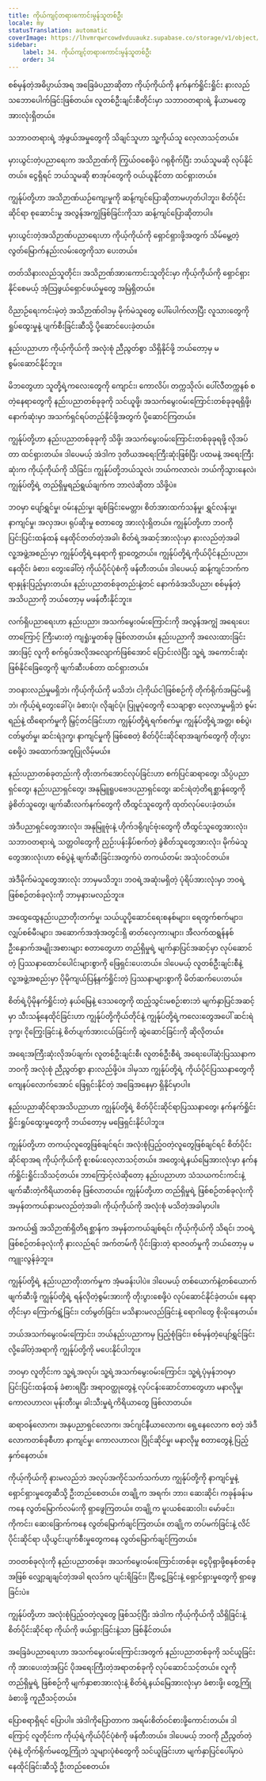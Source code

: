 ```yaml
---
title: ကိုယ်ကျင့်တရားကောင်းမွန်သူတစ်ဦး
locale: my
statusTranslation: automatic
coverImage: https://lhvmrqwrcowdvduuaukz.supabase.co/storage/v1/object/public/strapi-uploads/small_cover-educacion-fundamental.webp-2d51a7828a2b1309555be27f7e2a61a0.webp
sidebar:
    label: 34. ကိုယ်ကျင့်တရားကောင်းမွန်သူတစ်ဦး
    order: 34
---
```

စစ်မှန်တဲ့အဓိပ္ပာယ်အရ အခြေခံပညာဆိုတာ ကိုယ့်ကိုယ်ကို နက်နက်ရှိုင်းရှိုင်း နားလည်သဘောပေါက်ခြင်းဖြစ်တယ်။ လူတစ်ဦးချင်းစီတိုင်းမှာ သဘာဝတရားရဲ့ နိယာမတွေအားလုံးရှိတယ်။

သဘာဝတရားရဲ့ အံ့ဖွယ်အမှုတွေကို သိချင်သူဟာ သူ့ကိုယ်သူ လေ့လာသင့်တယ်။

မှားယွင်းတဲ့ပညာရေးက အသိဉာဏ်ကို ကြွယ်ဝစေဖို့ပဲ ဂရုစိုက်ပြီး ဘယ်သူမဆို လုပ်နိုင်တယ်။ ငွေရှိရင် ဘယ်သူမဆို စာအုပ်တွေကို ဝယ်ယူနိုင်တာ ထင်ရှားတယ်။

ကျွန်ုပ်တို့ဟာ အသိဉာဏ်ယဉ်ကျေးမှုကို ဆန့်ကျင်ပြောဆိုတာမဟုတ်ပါဘူး၊ စိတ်ပိုင်းဆိုင်ရာ စုဆောင်းမှု အလွန်အကျွံဖြစ်ခြင်းကိုသာ ဆန့်ကျင်ပြောဆိုတာပါ။

မှားယွင်းတဲ့အသိဉာဏ်ပညာရေးဟာ ကိုယ့်ကိုယ်ကို ရှောင်ရှားဖို့အတွက် သိမ်မွေ့တဲ့ လွတ်မြောက်နည်းလမ်းတွေကိုသာ ပေးတယ်။

တတ်သိနားလည်သူတိုင်း၊ အသိဉာဏ်အားကောင်းသူတိုင်းမှာ ကိုယ့်ကိုယ်ကို ရှောင်ရှားနိုင်စေမယ့် အံ့သြဖွယ်ရှောင်ဖယ်မှုတွေ အမြဲရှိတယ်။

ဝိညာဉ်ရေးကင်းမဲ့တဲ့ အသိဉာဏ်ဝါဒမှ မိုက်မဲသူတွေ ပေါ်ပေါက်လာပြီး လူသားတွေကို ရှုပ်ထွေးမှုနဲ့ ပျက်စီးခြင်းဆီသို့ ပို့ဆောင်ပေးခဲ့တယ်။

နည်းပညာဟာ ကိုယ့်ကိုယ်ကို အလုံးစုံ ညီညွတ်စွာ သိရှိနိုင်ဖို့ ဘယ်တော့မှ မစွမ်းဆောင်နိုင်ဘူး။

မိဘတွေဟာ သူတို့ရဲ့ကလေးတွေကို ကျောင်း၊ ကောလိပ်၊ တက္ကသိုလ်၊ ပေါ်လီတက္ကနစ် စတဲ့နေရာတွေကို နည်းပညာတစ်ခုခုကို သင်ယူဖို့၊ အသက်မွေးဝမ်းကြောင်းတစ်ခုခုရရှိဖို့၊ နောက်ဆုံးမှာ အသက်ရှင်ရပ်တည်နိုင်ဖို့အတွက် ပို့ဆောင်ကြတယ်။

ကျွန်ုပ်တို့ဟာ နည်းပညာတစ်ခုခုကို သိဖို့၊ အသက်မွေးဝမ်းကြောင်းတစ်ခုခုရဖို့ လိုအပ်တာ ထင်ရှားတယ်။ ဒါပေမယ့် အဲဒါက ဒုတိယအရေးကြီးဆုံးဖြစ်ပြီး ပထမနဲ့ အရေးကြီးဆုံးက ကိုယ့်ကိုယ်ကို သိခြင်း၊ ကျွန်ုပ်တို့ဘယ်သူလဲ၊ ဘယ်ကလာလဲ၊ ဘယ်ကိုသွားနေလဲ၊ ကျွန်ုပ်တို့ရဲ့ တည်ရှိမှုရည်ရွယ်ချက်က ဘာလဲဆိုတာ သိဖို့ပဲ။

ဘဝမှာ ပျော်ရွှင်မှု၊ ဝမ်းနည်းမှု၊ ချစ်ခြင်းမေတ္တာ၊ စိတ်အားထက်သန်မှု၊ ရွှင်လန်းမှု၊ နာကျင်မှု၊ အလှအပ၊ ရုပ်ဆိုးမှု စတာတွေ အားလုံးရှိတယ်။ ကျွန်ုပ်တို့ဟာ ဘဝကို ပြင်းပြင်းထန်ထန် နေထိုင်တတ်တဲ့အခါ၊ စိတ်ရဲ့အဆင့်အားလုံးမှာ နားလည်တဲ့အခါ လူ့အဖွဲ့အစည်းမှာ ကျွန်ုပ်တို့ရဲ့နေရာကို ရှာတွေ့တယ်။ ကျွန်ုပ်တို့ရဲ့ကိုယ်ပိုင်နည်းပညာ၊ နေထိုင်၊ ခံစား၊ တွေးခေါ်တဲ့ ကိုယ်ပိုင်ပုံစံကို ဖန်တီးတယ်။ ဒါပေမယ့် ဆန့်ကျင်ဘက်က ရာနှုန်းပြည့်မှားတယ်။ နည်းပညာတစ်ခုတည်းနဲ့တင် နောက်ခံအသိပညာ၊ စစ်မှန်တဲ့အသိပညာကို ဘယ်တော့မှ မဖန်တီးနိုင်ဘူး။

လက်ရှိပညာရေးဟာ နည်းပညာ၊ အသက်မွေးဝမ်းကြောင်းကို အလွန်အကျွံ အရေးပေးတာကြောင့် ကြီးမားတဲ့ ကျရှုံးမှုတစ်ခု ဖြစ်လာတယ်။ နည်းပညာကို အလေးထားခြင်းအားဖြင့် လူကို စက်ရုပ်အလိုအလျောက်ဖြစ်အောင် ပြောင်းလဲပြီး သူ့ရဲ့ အကောင်းဆုံးဖြစ်နိုင်ခြေတွေကို ဖျက်ဆီးပစ်တာ ထင်ရှားတယ်။

ဘဝနားလည်မှုမရှိဘဲ၊ ကိုယ့်ကိုယ်ကို မသိဘဲ၊ ငါ့ကိုယ်ငါဖြစ်စဉ်ကို တိုက်ရိုက်အမြင်မရှိဘဲ၊ ကိုယ့်ရဲ့တွေးခေါ်ပုံ၊ ခံစားပုံ၊ လိုချင်ပုံ၊ ပြုမူပုံတွေကို သေချာစွာ လေ့လာမှုမရှိဘဲ စွမ်းရည်နဲ့ ထိရောက်မှုကို မြှင့်တင်ခြင်းဟာ ကျွန်ုပ်တို့ရဲ့ရက်စက်မှု၊ ကျွန်ုပ်တို့ရဲ့အတ္တ၊ စစ်ပွဲ၊ ငတ်မွတ်မှု၊ ဆင်းရဲဒုက္ခ၊ နာကျင်မှုကို ဖြစ်စေတဲ့ စိတ်ပိုင်းဆိုင်ရာအချက်တွေကို တိုးပွားစေဖို့ပဲ အထောက်အကူပြုလိမ့်မယ်။

နည်းပညာတစ်ခုတည်းကို တိုးတက်အောင်လုပ်ခြင်းဟာ စက်ပြင်ဆရာတွေ၊ သိပ္ပံပညာရှင်တွေ၊ နည်းပညာရှင်တွေ၊ အနုမြူရူပဗေဒပညာရှင်တွေ၊ ဆင်းရဲတဲ့တိရစ္ဆာန်တွေကို ခွဲစိတ်သူတွေ၊ ဖျက်ဆီးလက်နက်တွေကို တီထွင်သူတွေကို ထုတ်လုပ်ပေးခဲ့တယ်။

အဲဒီပညာရှင်တွေအားလုံး၊ အနုမြူဗုံးနဲ့ ဟိုက်ဒရိုဂျင်ဗုံးတွေကို တီထွင်သူတွေအားလုံး၊ သဘာဝတရားရဲ့ သတ္တဝါတွေကို ညှဉ်းပန်းနှိပ်စက်တဲ့ ခွဲစိတ်သူတွေအားလုံး၊ မိုက်မဲသူတွေအားလုံးဟာ စစ်ပွဲနဲ့ ဖျက်ဆီးခြင်းအတွက်ပဲ တကယ်တမ်း အသုံးဝင်တယ်။

အဲဒီမိုက်မဲသူတွေအားလုံး ဘာမှမသိဘူး၊ ဘဝရဲ့အဆုံးမရှိတဲ့ ပုံရိပ်အားလုံးမှာ ဘဝရဲ့ဖြစ်စဉ်တစ်ခုလုံးကို ဘာမှနားမလည်ဘူး။

အထွေထွေနည်းပညာတိုးတက်မှု၊ သယ်ယူပို့ဆောင်ရေးစနစ်များ၊ ရေတွက်စက်များ၊ လျှပ်စစ်မီးများ၊ အဆောက်အအုံအတွင်းရှိ ဓာတ်လှေကားများ၊ အီလက်ထရွန်နစ်ဦးနှောက်အမျိုးအစားများ စတာတွေဟာ တည်ရှိမှုရဲ့ မျက်နှာပြင်အဆင့်မှာ လုပ်ဆောင်တဲ့ ပြဿနာထောင်ပေါင်းများစွာကို ဖြေရှင်းပေးတယ်။ ဒါပေမယ့် လူတစ်ဦးချင်းစီနဲ့ လူ့အဖွဲ့အစည်းမှာ ပိုမိုကျယ်ပြန့်နက်ရှိုင်းတဲ့ ပြဿနာများစွာကို မိတ်ဆက်ပေးတယ်။

စိတ်ရဲ့ပိုမိုနက်ရှိုင်းတဲ့ နယ်မြေနဲ့ ဒေသတွေကို ထည့်သွင်းမစဉ်းစားဘဲ မျက်နှာပြင်အဆင့်မှာ သီးသန့်နေထိုင်ခြင်းဟာ ကျွန်ုပ်တို့ကိုယ်တိုင်နဲ့ ကျွန်ုပ်တို့ရဲ့ကလေးတွေအပေါ် ဆင်းရဲဒုက္ခ၊ ငိုကြွေးခြင်းနဲ့ စိတ်ပျက်အားငယ်ခြင်းကို ဆွဲဆောင်ခြင်းကို ဆိုလိုတယ်။

အရေးအကြီးဆုံးလိုအပ်ချက်၊ လူတစ်ဦးချင်းစီ၊ လူတစ်ဦးစီရဲ့ အရေးပေါ်ဆုံးပြဿနာက ဘဝကို အလုံးစုံ ညီညွတ်စွာ နားလည်ဖို့ပဲ။ ဒါမှသာ ကျွန်ုပ်တို့ရဲ့ ကိုယ်ပိုင်ပြဿနာတွေကို ကျေနပ်လောက်အောင် ဖြေရှင်းနိုင်တဲ့ အခြေအနေမှာ ရှိနိုင်မှာပါ။

နည်းပညာဆိုင်ရာအသိပညာဟာ ကျွန်ုပ်တို့ရဲ့ စိတ်ပိုင်းဆိုင်ရာပြဿနာတွေ၊ နက်နက်ရှိုင်းရှိုင်းရှုပ်ထွေးမှုတွေကို ဘယ်တော့မှ မဖြေရှင်းနိုင်ပါဘူး။

ကျွန်ုပ်တို့ဟာ တကယ့်လူတွေဖြစ်ချင်ရင်၊ အလုံးစုံပြည့်ဝတဲ့လူတွေဖြစ်ချင်ရင် စိတ်ပိုင်းဆိုင်ရာအရ ကိုယ့်ကိုယ်ကို စူးစမ်းလေ့လာသင့်တယ်။ အတွေးရဲ့နယ်မြေအားလုံးမှာ နက်နက်ရှိုင်းရှိုင်းသိသင့်တယ်။ ဘာကြောင့်လဲဆိုတော့ နည်းပညာဟာ သံသယကင်းကင်းနဲ့ ဖျက်ဆီးတဲ့ကိရိယာတစ်ခု ဖြစ်လာတယ်။ ကျွန်ုပ်တို့ဟာ တည်ရှိမှုရဲ့ ဖြစ်စဉ်တစ်ခုလုံးကို အမှန်တကယ်နားမလည်တဲ့အခါ၊ ကိုယ့်ကိုယ်ကို အလုံးစုံ မသိတဲ့အခါမှာပါ။

အကယ်၍ အသိဉာဏ်ရှိတိရစ္ဆာန်က အမှန်တကယ်ချစ်ရင်၊ ကိုယ့်ကိုယ်ကို သိရင်၊ ဘဝရဲ့ဖြစ်စဉ်တစ်ခုလုံးကို နားလည်ရင် အက်တမ်ကို ပိုင်းခြားတဲ့ ရာဇ၀တ်မှုကို ဘယ်တော့မှ မကျူးလွန်ခဲ့ဘူး။

ကျွန်ုပ်တို့ရဲ့ နည်းပညာတိုးတက်မှုက အံ့မခန်းပါပဲ။ ဒါပေမယ့် တစ်ယောက်နဲ့တစ်ယောက် ဖျက်ဆီးဖို့ ကျွန်ုပ်တို့ရဲ့ ရန်လိုတဲ့စွမ်းအားကို တိုးပွားစေဖို့ပဲ လုပ်ဆောင်နိုင်ခဲ့တယ်။ နေရာတိုင်းမှာ ကြောက်ရွံ့ခြင်း၊ ငတ်မွတ်ခြင်း၊ မသိနားမလည်ခြင်းနဲ့ ရောဂါတွေ စိုးမိုးနေတယ်။

ဘယ်အသက်မွေးဝမ်းကြောင်း၊ ဘယ်နည်းပညာကမှ ပြည့်စုံခြင်း၊ စစ်မှန်တဲ့ပျော်ရွှင်ခြင်းလို့ခေါ်တဲ့အရာကို ကျွန်ုပ်တို့ကို မပေးနိုင်ပါဘူး။

ဘဝမှာ လူတိုင်းက သူ့ရဲ့အလုပ်၊ သူ့ရဲ့အသက်မွေးဝမ်းကြောင်း၊ သူ့ရဲ့ပုံမှန်ဘဝမှာ ပြင်းပြင်းထန်ထန် ခံစားရပြီး အရာဝတ္ထုတွေနဲ့ လုပ်ငန်းဆောင်တာတွေဟာ မနာလိုမှု၊ ကောလဟာလ၊ မုန်းတီးမှု၊ ခါးသီးမှုရဲ့ကိရိယာတွေ ဖြစ်လာတယ်။

ဆရာဝန်လောက၊ အနုပညာရှင်လောက၊ အင်ဂျင်နီယာလောက၊ ရှေ့နေလောက စတဲ့ အဲဒီလောကတစ်ခုစီဟာ နာကျင်မှု၊ ကောလဟာလ၊ ပြိုင်ဆိုင်မှု၊ မနာလိုမှု စတာတွေနဲ့ ပြည့်နှက်နေတယ်။

ကိုယ့်ကိုယ်ကို နားမလည်ဘဲ အလုပ်အကိုင်သက်သက်ဟာ ကျွန်ုပ်တို့ကို နာကျင်မှုနဲ့ ရှောင်ရှားမှုတွေဆီသို့ ဦးတည်စေတယ်။ တချို့က အရက်၊ ဘား၊ ဆေးဆိုင်၊ ကခုန်ခန်းမကနေ လွတ်မြောက်လမ်းကို ရှာဖွေကြတယ်။ တချို့က မူးယစ်ဆေးဝါး၊ မော်ဖင်း၊ ကိုကင်း၊ ဆေးခြောက်ကနေ လွတ်မြောက်ချင်ကြတယ်။ တချို့က တပ်မက်ခြင်းနဲ့ လိင်ပိုင်းဆိုင်ရာ ယိုယွင်းပျက်စီးမှုတွေကနေ လွတ်မြောက်ချင်ကြတယ်။

ဘဝတစ်ခုလုံးကို နည်းပညာတစ်ခု၊ အသက်မွေးဝမ်းကြောင်းတစ်ခု၊ ငွေပိုရှာဖို့စနစ်တစ်ခုအဖြစ် လျှော့ချချင်တဲ့အခါ ရလဒ်က ပျင်းရိခြင်း၊ ငြီးငွေ့ခြင်းနဲ့ ရှောင်ရှားမှုတွေကို ရှာဖွေခြင်းပဲ။

ကျွန်ုပ်တို့ဟာ အလုံးစုံပြည့်ဝတဲ့လူတွေ ဖြစ်သင့်ပြီး အဲဒါက ကိုယ့်ကိုယ်ကို သိရှိခြင်းနဲ့ စိတ်ပိုင်းဆိုင်ရာ ကိုယ်ကို ဖယ်ရှားခြင်းနဲ့သာ ဖြစ်နိုင်တယ်။

အခြေခံပညာရေးဟာ အသက်မွေးဝမ်းကြောင်းအတွက် နည်းပညာတစ်ခုကို သင်ယူခြင်းကို အားပေးတဲ့အပြင် ပိုအရေးကြီးတဲ့အရာတစ်ခုကို လုပ်ဆောင်သင့်တယ်။ လူကို တည်ရှိမှုရဲ့ ဖြစ်စဉ်ကို မျက်နှာစာအားလုံးနဲ့ စိတ်ရဲ့နယ်မြေအားလုံးမှာ ခံစားဖို့၊ တွေ့ကြုံခံစားဖို့ ကူညီသင့်တယ်။

ပြောစရာရှိရင် ပြောပါ။ အဲဒါကိုပြောတာက အရမ်းစိတ်ဝင်စားဖို့ကောင်းတယ်။ ဒါကြောင့် လူတိုင်းက ကိုယ့်ရဲ့ကိုယ်ပိုင်ပုံစံကို ဖန်တီးတယ်။ ဒါပေမယ့် ဘဝကို ညီညွတ်တဲ့ပုံစံနဲ့ တိုက်ရိုက်မတွေ့ကြုံဘဲ သူများပုံစံတွေကို သင်ယူခြင်းဟာ မျက်နှာပြင်ပေါ်မှာပဲ နေထိုင်ခြင်းဆီသို့ ဦးတည်စေတယ်။

